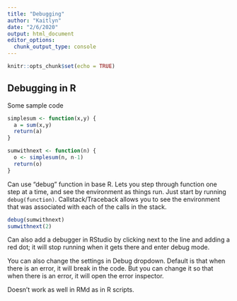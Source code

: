 ```yaml
---
title: "Debugging"
author: "Kaitlyn"
date: "2/6/2020"
output: html_document
editor_options: 
  chunk_output_type: console
---
```


```r
knitr::opts_chunk$set(echo = TRUE)
```

## Debugging in R

Some sample code
```r
simplesum <- function(x,y) {
  a = sum(x,y)
  return(a)
}

sumwithnext <- function(n) {
  o <- simplesum(n, n-1)
  return(o)
}

```

Can use "debug" function in base R. Lets you step through function one step at a time, and see the environment as things run. Just start by running `debug(function)`. Callstack/Traceback allows you to see the environment that was associated with each of the calls in the stack.

```r
debug(sumwithnext)
sumwithnext(2)
```

Can also add a debugger in RStudio by clicking next to the line and adding a red dot; it will stop running when it gets there and enter debug mode.

You can also change the settings in Debug dropdown. Default is that when there is an error, it will break in the code. But you can change it so that when there is an error, it will open the error inspector.

Doesn't work as well in RMd as in R scripts.